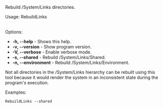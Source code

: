 Rebuild /System/Links directories.

Usage: RebuildLinks <option>

Options:
* '''-h, --help''' - Shows this help.
* '''-v, --version''' - Show program version.
* '''-V, --verbose''' - Enable verbose mode.
* '''-s, --shared''' - Rebuild /System/Links/Shared.
* '''-n, --environment''' - Rebuild /System/Links/Environment.

Not all directories in the /System/Links hierarchy can be rebuilt using this tool because it would render the system in an inconsistent state during the program's execution.

Examples:
<pre>
RebuildLinks --shared
</pre>

{{Reference}}